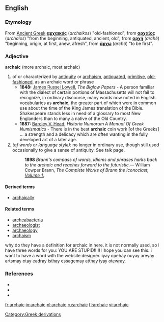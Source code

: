 ==English==

===Etymology===
[[Category:Greek derivations]]
From [[Ancient Greek]] '''[[αρχαικός]]''' (''archaikos'') "old-fashioned", from '''[[αρχαίος]]''' (''archaios'') "from the beginning, antiquated, ancient, old", from '''[[αρχή]]''' (''archê'') "beginning, origin, at first, anew, afresh", from '''[[άρχω]]''' (''archô'') "to be first".

===Adjective===
'''archaic''' (more archaic, most archaic)

#of or characterized by [[antiquity]] or [[archaism]], [[antiquated]], [[primitive]], [[old-fashioned]], as an archaic word or phrase
#*'''1848:''' [[w:James Russel Lowell|James Russel Lowell]], ''The Biglow Papers'' - A person familiar with the dialect of certain portions of Massachusetts will not fail to recognize, in ordinary discourse, many words now noted in English vocabularies as '''archaic''', the greater part of which were in common use about the time of the King James translation of the Bible.  Shakespeare stands less in need of a glossary to most New Englanders than to many a native of the Old Country.
#*'''1887:''' [[w:Barcley V. Head|Barcley V. Head]], ''Historia Numorum A Manual Of Greek Numismatics'' - There is in the best '''archaic''' coin work [of the Greeks] ... a strength and a delicacy which are often wanting in the fully developed art of a later age.
#''(of words or language style):'' no longer in ordinary use, though still used occasionally to give a sense of antiquity. See talk page.
#:'''1898''' ''Brann's compass of words, idioms and phrases harks back to the archaic and reaches forward to the futuristic.''— William Cowper Brann, ''The Complete Works of Brann the Iconoclast, [http://etext.virginia.edu/etcbin/ot2www-pubeng?specfile=/texts/english/modeng/publicsearch/modengpub.o2w&act=surround&offset=106379045&tag=Brann,+William+Cowper:+The+Complete+Works+of+Brann+the+Iconoclast,+Volume+1,+1898&query=archaic&id=Bra1Ico Volume 1.]''

====Derived terms====
*[[archaically]]

====Related terms====
*[[archeabacteria]]
*[[archaeologist]]
*[[archaeology]]
*[[archaism]]

why do they have a definition for archaic in here. it is not normally used, so I have three words for you: YOU ARE STUPID!!!!! I hope you can see this. i want to have a word with the website designer. iyay opehay ouyay areyay artsmay otay eadray isthay essagemay atthay iyay otewray.

===References===
*{{R:Webster 1913}}
*{{R:Century 1914}}
*{{R:Oxford 1998}}

[[fr:archaic]]
[[io:archaic]]
[[pl:archaic]]
[[ru:archaic]]
[[fi:archaic]]
[[vi:archaic]]